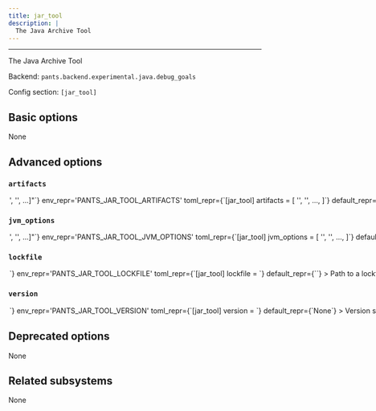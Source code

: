 ```yaml
---
title: jar_tool
description: |
  The Java Archive Tool
---
```



---

The Java Archive Tool

Backend: <span className="color--primary">`pants.backend.experimental.java.debug_goals`</span>

Config section: <span className="color--primary">`[jar_tool]`</span>

<span className={styles.options}>

## Basic options

None

## Advanced options

### `artifacts`

<Option
  cli_repr={`--jar_tool-artifacts="['<str>', '<str>', ...]"`}
  env_repr='PANTS_JAR_TOOL_ARTIFACTS'
  toml_repr={`[jar_tool]
artifacts = [
    '<str>',
    '<str>',
    ...,
]`}
  default_repr={`[\n  "args4j:args4j:2.33",\n  "com.google.code.findbugs:jsr305:3.0.2",\n  "com.google.guava:guava:18.0"\n]`}
>

Artifact requirements for this tool using specified as either the address of a `jvm_artifact` target or, alternatively, as a colon-separated Maven coordinates (e.g., `group:name:version`). For Maven coordinates, the string `{version}` version will be substituted with the value of the `[jar_tool].version` option.

</Option>

### `jvm_options`

<Option
  cli_repr={`--jar_tool-jvm-options="['<str>', '<str>', ...]"`}
  env_repr='PANTS_JAR_TOOL_JVM_OPTIONS'
  toml_repr={`[jar_tool]
jvm_options = [
    '<str>',
    '<str>',
    ...,
]`}
  default_repr={`[]`}
>

List of JVM options to pass to `jar_tool` JVM processes.

Options set here will be added to those set in `[jvm].global_options`. Please check the documentation for the `jvm` subsystem to see what values are accepted here.

</Option>

### `lockfile`

<Option
  cli_repr={`--jar_tool-lockfile=<str>`}
  env_repr='PANTS_JAR_TOOL_LOCKFILE'
  toml_repr={`[jar_tool]
lockfile = <str>`}
  default_repr={`<default>`}
>

Path to a lockfile used for installing the tool.

Set to the string `<default>` to use a lockfile provided by Pants, so long as you have not changed the `--version` option. See https://github.com/pantsbuild/pants/blob/release_2.25.3/src/python/pants/jvm/jar_tool/jar_tool.lock for the default lockfile contents.

To use a custom lockfile, set this option to a file path relative to the build root, then run `pants generate-lockfiles --resolve=jar_tool`.

</Option>

### `version`

<Option
  cli_repr={`--jar_tool-version=<str>`}
  env_repr='PANTS_JAR_TOOL_VERSION'
  toml_repr={`[jar_tool]
version = <str>`}
  default_repr={`None`}
>

Version string for the tool. This is available for substitution in the `[jar_tool].artifacts` option by including the string `{version}`.

</Option>

## Deprecated options

None

## Related subsystems

None

</span>
